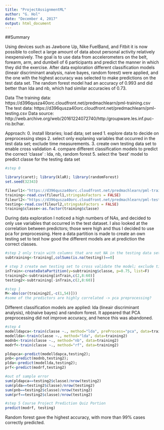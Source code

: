 ```yaml
---
title: "ProjectAssignmentML"
author: "G. Hol"
date: "December 4, 2017"
output: html_document
---
```


##Summary

Using devices such as Jawbone Up, Nike FuelBand, and Fitbit it is now possible to collect a large amount of data about personal activity relatively inexpensively. The goal is to use data from accelerometers on the belt, forearm, arm, and dumbell of 6 participants and predict the manner in which they did the exercise. After data exploration different classification models (lineair discriminant analysis, naive bayes, random forest) were applied, and the one with the highest accuracy was selected to make predictions on the test data set. The random forest model had an accuracy of 0.993 and did better than lda and nb, which had similar accuracies of 0.73.

Data
The training data: https://d396qusza40orc.cloudfront.net/predmachlearn/pml-training.csv
The test data: https://d396qusza40orc.cloudfront.net/predmachlearn/pml-testing.csv
Data source: http://web.archive.org/web/20161224072740/http:/groupware.les.inf.puc-rio.br/har. 

Approach: 
0. install libraries; load data; set seed
1. explore data to decide on preprocessing steps
2. select only explaning variables that occurred in the test data set; exclude time measurements.
3. create own testing data set to enable cross validation
4. compare different classification models to predict the correct 'classe' : lda, nb, random forest 5. select the 'best' model to predict classe for the testing data set

```r
#step 0

library(caret); library(klaR); library(randomForest)
set.seed(32343)

fileurl1<-"https://d396qusza40orc.cloudfront.net/predmachlearn/pml-training.csv"
training<-read.csv(fileurl1,stringsAsFactors = FALSE)
fileurl2<-"https://d396qusza40orc.cloudfront.net/predmachlearn/pml-testing.csv"
testing<-read.csv(fileurl2,stringsAsFactors = FALSE)
training$classe<-as.factor(training$classe)
```

During data exploration I noticed a high numbers of NAs, and decided to only use variables that occurred in the test dataset. I also looked at the correlation between predictors; those were high and thus I decided to use pca for preprocessing.
Here a data partition is made to create an own testing set to test how good the different models are at prediction the correct classes.
```r
#step 2 only train with columns that are not NA in the testing data set 
subtraining<-training[,colSums(is.na(testing))==0]

# step 3 create own testing set to cross validate the model; exclude time measurements
inTrain<-createDataPartition(y=subtraining$classe, p=0.75, list=F)
training2<-subtraining[inTrain,c(2,8:60)]
testing2<-subtraining[-inTrain,c(2,8:60)]

#step 1
M<-abs(cor(training2[,-c(1,54)]))
#some of the predictors are highly correlated -> pca preprocessing?

```

Different classification models are applied: lda (lineair discriminant analysis), nb(naive bayes) and random forest. It appeared that PCA preprocessing did not improve accuracy, and hence this was abandoned.
```r
#step 4
modelldapca<-train(classe ~., method="lda", preProcess="pca", data=training2)
modellda<-train(classe ~., method="lda", data=training2)
modnb<-train(classe ~., method="nb", data=training2) 
modrf<-train(classe ~., method="rf", data=training2) 

pldapca<-predict(modelldapca,testing2); 
pnb<-predict(modnb,testing2);
plda<-predict(modellda,testing2); 
prf<-predict(modrf,testing2)

#out of sample error
sum(pldapca==testing2$classe)/nrow(testing2)
sum(plda==testing2$classe)/nrow(testing2)
sum(pnb==testing2$classe)/nrow(testing2)
sum(prf==testing2$classe)/nrow(testing2)

#step 5 Course Project Prediction Quiz Portion
predict(modrf, testing)
```

Random forest gave the highest accuracy, with more than 99% cases correctly predicted.

